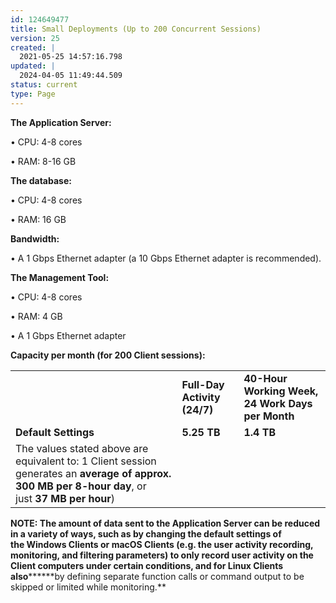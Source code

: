 ---
id: 124649477
title: Small Deployments (Up to 200 Concurrent Sessions)
version: 25
created: |
  2021-05-25 14:57:16.798
updated: |
  2024-04-05 11:49:44.509
status: current
type: Page
---

**The Application Server:**

• CPU: 4-8 cores

• RAM: 8-16 GB

**The database:**

• CPU: 4-8 cores

• RAM: 16 GB

**Bandwidth:**

• A 1 Gbps Ethernet adapter (a 10 Gbps Ethernet adapter is recommended).

**The Management Tool:**

• CPU: 4-8 cores

• RAM: 4 GB

• A 1 Gbps Ethernet adapter

**Capacity per month (for 200 Client sessions):**

|  |  |  |
| --- | --- | --- |
|  | **Full-Day Activity (24/7)** | **40-Hour Working Week, 24 Work Days per Month** |
| **Default Settings** | **5.25 TB** | **1.4 TB** |
| The values stated above are equivalent to: 1 Client session generates an **average of approx. 300 MB per 8-hour day**, or just **37 MB per hour**) | |

****NOTE: T**he amount of data sent to the Application Server can be reduced in a variety of ways, such as by changing the default settings of the Windows Clients or macOS Clients (e.g. the user activity recording, monitoring, and filtering parameters) to only record user activity on the Client computers under certain conditions**, and for Linux Clients also**********by defining separate function calls or command output to be skipped or limited while monitoring.**

